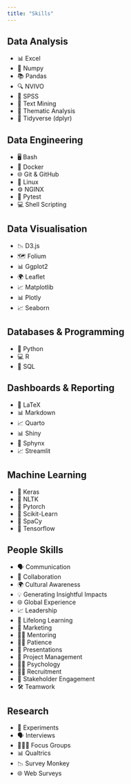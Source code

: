 ```yaml
---
title: "Skills"
---
```


## Data Analysis

- 📊 Excel
- 🧮 Numpy
- 📚 Pandas
- 🔍 NVIVO
- 📐 SPSS
- 📖 Text Mining
- 🧐 Thematic Analysis
- 📏 Tidyverse (dplyr)

## Data Engineering

- 🖥️ Bash
- 🐋 Docker
- 🌐 Git & GitHub
- 🐧 Linux
- ⚙️ NGINX
- 🧪 Pytest
- 💻 Shell Scripting

## Data Visualisation

- 📉 D3.js
- 🗺️ Folium
- 📊 Ggplot2
- 🌍 Leaflet
- 📈 Matplotlib
- 📊 Plotly
- 📈 Seaborn

## Databases & Programming

- 🐍 Python
- 💻 R
- 💾 SQL

## Dashboards & Reporting

- 📄 LaTeX
- 📊 Markdown
- 📈 Quarto
- 📊 Shiny
- 📄 Sphynx
- 📈 Streamlit

## Machine Learning

- 🤖 Keras
- 📜 NLTK
- 🤖 Pytorch
- 🧠 Scikit-Learn
- 🧠 SpaCy
- 🤖 Tensorflow

## People Skills

- 🗣️ Communication
- 🤝 Collaboration
- 🌍 Cultural Awareness
- 💡 Generating Insightful Impacts
- 🌐 Global Experience
- 📈 Leadership
- 🧠 Lifelong Learning
- 🤹 Marketing
- 🧑‍🏫 Mentoring
- 🧘‍♂️ Patience
- 🎤 Presentations
- 🤝 Project Management
- 🧑‍🔬 Psychology
- 🧑‍💼 Recruitment
- 👥 Stakeholder Engagement
- 🛠️ Teamwork

## Research

- 🔬 Experiments
- 🗣️ Interviews
- 🧑‍🤝‍🧑 Focus Groups
- 📊 Qualtrics
- 📉 Survey Monkey
- 🌐 Web Surveys
